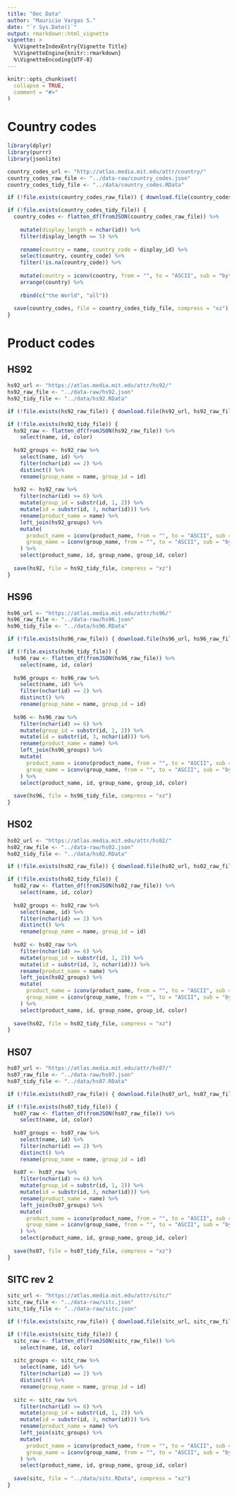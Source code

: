 ```yaml
---
title: "Oec Data"
author: "Mauricio Vargas S."
date: "`r Sys.Date()`"
output: rmarkdown::html_vignette
vignette: >
  %\VignetteIndexEntry{Vignette Title}
  %\VignetteEngine{knitr::rmarkdown}
  %\VignetteEncoding{UTF-8}
---
```


```r
knitr::opts_chunk$set(
  collapse = TRUE,
  comment = "#>"
)
```

# Country codes

```r
library(dplyr)
library(purrr)
library(jsonlite)

country_codes_url <- "http://atlas.media.mit.edu/attr/country/"
country_codes_raw_file <- "../data-raw/country_codes.json"
country_codes_tidy_file <- "../data/country_codes.RData"

if (!file.exists(country_codes_raw_file)) { download.file(country_codes_url, country_codes_raw_file) }

if (!file.exists(country_codes_tidy_file)) {
  country_codes <- flatten_df(fromJSON(country_codes_raw_file)) %>%
    
    mutate(display_length = nchar(id)) %>%
    filter(display_length == 5) %>%
    
    rename(country = name, country_code = display_id) %>%
    select(country, country_code) %>%
    filter(!is.na(country_code)) %>% 
    
    mutate(country = iconv(country, from = "", to = "ASCII", sub = "byte")) %>%
    arrange(country) %>% 
    
    rbind(c("the World", "all"))
  
  save(country_codes, file = country_codes_tidy_file, compress = "xz")
}
```

# Product codes

## HS92

```r
hs92_url <- "https://atlas.media.mit.edu/attr/hs92/"
hs92_raw_file <- "../data-raw/hs92.json"
hs92_tidy_file <- "../data/hs92.RData"

if (!file.exists(hs92_raw_file)) { download.file(hs92_url, hs92_raw_file) }

if (!file.exists(hs92_tidy_file)) {
  hs92_raw <- flatten_df(fromJSON(hs92_raw_file)) %>% 
    select(name, id, color)
  
  hs92_groups <- hs92_raw %>%
    select(name, id) %>%
    filter(nchar(id) == 2) %>%
    distinct() %>%
    rename(group_name = name, group_id = id)
  
  hs92 <- hs92_raw %>%
    filter(nchar(id) >= 6) %>%
    mutate(group_id = substr(id, 1, 2)) %>%
    mutate(id = substr(id, 3, nchar(id))) %>%
    rename(product_name = name) %>%
    left_join(hs92_groups) %>%
    mutate(
      product_name = iconv(product_name, from = "", to = "ASCII", sub = "byte"),
      group_name = iconv(group_name, from = "", to = "ASCII", sub = "byte")
    ) %>%
    select(product_name, id, group_name, group_id, color)
  
  save(hs92, file = hs92_tidy_file, compress = "xz")
}
```




## HS96

```r
hs96_url <- "https://atlas.media.mit.edu/attr/hs96/"
hs96_raw_file <- "../data-raw/hs96.json"
hs96_tidy_file <- "../data/hs96.RData"

if (!file.exists(hs96_raw_file)) { download.file(hs96_url, hs96_raw_file) }

if (!file.exists(hs96_tidy_file)) {
  hs96_raw <- flatten_df(fromJSON(hs96_raw_file)) %>% 
    select(name, id, color)
  
  hs96_groups <- hs96_raw %>%
    select(name, id) %>%
    filter(nchar(id) == 2) %>%
    distinct() %>%
    rename(group_name = name, group_id = id)
  
  hs96 <- hs96_raw %>%
    filter(nchar(id) >= 6) %>%
    mutate(group_id = substr(id, 1, 2)) %>%
    mutate(id = substr(id, 3, nchar(id))) %>%
    rename(product_name = name) %>%
    left_join(hs96_groups) %>%
    mutate(
      product_name = iconv(product_name, from = "", to = "ASCII", sub = "byte"),
      group_name = iconv(group_name, from = "", to = "ASCII", sub = "byte")
    ) %>%
    select(product_name, id, group_name, group_id, color)
  
  save(hs96, file = hs96_tidy_file, compress = "xz")
}
```



## HS02

```r
hs02_url <- "https://atlas.media.mit.edu/attr/hs02/"
hs02_raw_file <- "../data-raw/hs02.json"
hs02_tidy_file <- "../data/hs02.RData"

if (!file.exists(hs02_raw_file)) { download.file(hs02_url, hs02_raw_file) }

if (!file.exists(hs02_tidy_file)) {
  hs02_raw <- flatten_df(fromJSON(hs02_raw_file)) %>% 
    select(name, id, color)
  
  hs02_groups <- hs02_raw %>%
    select(name, id) %>%
    filter(nchar(id) == 2) %>%
    distinct() %>%
    rename(group_name = name, group_id = id)
  
  hs02 <- hs02_raw %>%
    filter(nchar(id) >= 6) %>%
    mutate(group_id = substr(id, 1, 2)) %>%
    mutate(id = substr(id, 3, nchar(id))) %>%
    rename(product_name = name) %>%
    left_join(hs02_groups) %>%
    mutate(
      product_name = iconv(product_name, from = "", to = "ASCII", sub = "byte"),
      group_name = iconv(group_name, from = "", to = "ASCII", sub = "byte")
    ) %>%
    select(product_name, id, group_name, group_id, color)
  
  save(hs02, file = hs02_tidy_file, compress = "xz")
}
```


## HS07

```r
hs07_url <- "https://atlas.media.mit.edu/attr/hs07/"
hs07_raw_file <- "../data-raw/hs07.json"
hs07_tidy_file <- "../data/hs07.RData"

if (!file.exists(hs07_raw_file)) { download.file(hs07_url, hs07_raw_file) }

if (!file.exists(hs07_tidy_file)) {
  hs07_raw <- flatten_df(fromJSON(hs07_raw_file)) %>% 
    select(name, id, color)
  
  hs07_groups <- hs07_raw %>%
    select(name, id) %>%
    filter(nchar(id) == 2) %>%
    distinct() %>%
    rename(group_name = name, group_id = id)
  
  hs07 <- hs07_raw %>%
    filter(nchar(id) >= 6) %>%
    mutate(group_id = substr(id, 1, 2)) %>%
    mutate(id = substr(id, 3, nchar(id))) %>%
    rename(product_name = name) %>%
    left_join(hs07_groups) %>%
    mutate(
      product_name = iconv(product_name, from = "", to = "ASCII", sub = "byte"),
      group_name = iconv(group_name, from = "", to = "ASCII", sub = "byte")
    ) %>%
    select(product_name, id, group_name, group_id, color)
  
  save(hs07, file = hs07_tidy_file, compress = "xz")
}
```

## SITC rev 2

```r
sitc_url <- "https://atlas.media.mit.edu/attr/sitc/"
sitc_raw_file <- "../data-raw/sitc.json"
sitc_tidy_file <- "../data-raw/sitc.json"

if (!file.exists(sitc_raw_file)) { download.file(sitc_url, sitc_raw_file) }

if (!file.exists(sitc_tidy_file)) {
  sitc_raw <- flatten_df(fromJSON(sitc_raw_file)) %>% 
    select(name, id, color)
  
  sitc_groups <- sitc_raw %>%
    select(name, id) %>%
    filter(nchar(id) == 2) %>%
    distinct() %>%
    rename(group_name = name, group_id = id)
  
  sitc <- sitc_raw %>%
    filter(nchar(id) >= 6) %>%
    mutate(group_id = substr(id, 1, 2)) %>%
    mutate(id = substr(id, 3, nchar(id))) %>%
    rename(product_name = name) %>%
    left_join(sitc_groups) %>%
    mutate(
      product_name = iconv(product_name, from = "", to = "ASCII", sub = "byte"),
      group_name = iconv(group_name, from = "", to = "ASCII", sub = "byte")
    ) %>%
    select(product_name, id, group_name, group_id, color)
  
  save(sitc, file = "../data/sitc.RData", compress = "xz")
}
```
